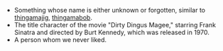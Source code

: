 {{rfd}}
* Something whose name is either unknown or forgotten, similar to [[thingamajig]], [[thingamabob]].
* The title character of the movie "Dirty Dingus Magee," starring Frank Sinatra and directed by Burt Kennedy, which was released in 1970.
* A person whom we never liked.